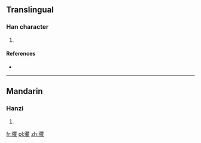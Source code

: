 ==Translingual==

===Han character===
{{Han char|rn=60|rad=彳|as=18|sn=21|four=|canj=竹人月山土 (HOBUG)}}

# {{defn|Han|sort=彳18}}

====References====
* {{Han ref|kx=0372.210|dkj=10289|dj=0699.390|hdz=20851.190|uh=5FC2|ud=24514}}

----

==Mandarin==

===Hanzi===
{{cmn-hanzi|pin=[[qú]] ([[qu2]])|wg=ch'ü<sup>2</sup>}}

# {{defn|lang=cmn|sort=彳18}}

[[fr:忂]]
[[pl:忂]]
[[zh:忂]]
